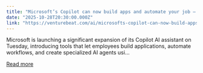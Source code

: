 ```yaml
---
title: "Microsoft’s Copilot can now build apps and automate your job — here’s how it works"
date: "2025-10-28T20:30:00.000Z"
link: "https://venturebeat.com/ai/microsofts-copilot-can-now-build-apps-and-automate-your-job-heres-how-it"
---
```


Microsoft is launching a significant expansion of its Copilot AI assistant on Tuesday, introducing tools that let employees build applications, automate workflows, and create specialized AI agents usi...

[Read more](https://venturebeat.com/ai/microsofts-copilot-can-now-build-apps-and-automate-your-job-heres-how-it)
